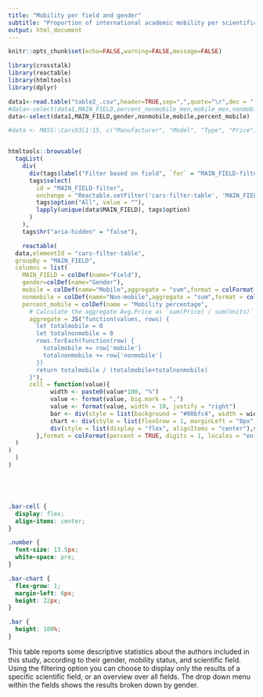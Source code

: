 ```yaml
---
title: "Mobility per field and gender" 
subtitle: "Proportion of international academic mobility per scientific field and gender of included authors"
output: html_document
---
```


```r
knitr::opts_chunk$set(echo=FALSE,warning=FALSE,message=FALSE)
```

```r
library(crosstalk)
library(reactable)
library(htmltools)
library(dplyr)

data1<-read.table("table2_.csv",header=TRUE,sep=",",quote="\r",dec = ".")
#data<-select(data1,MAIN_FIELD,percent_nonmobile_men,mobile_men,nonmobile_men,percent_nonmobile_women,mobile_women,nonmobile_women)
data<-select(data1,MAIN_FIELD,gender,nonmobile,mobile,percent_mobile)

#data <- MASS::Cars93[1:15, c("Manufacturer", "Model", "Type", "Price")]


htmltools::browsable(
  tagList(
    div(
      div(tags$label("Filter based on field", `for` = "MAIN_FIELD-filter")),
      tags$select(
        id = "MAIN_FIELD-filter",
        onchange = "Reactable.setFilter('cars-filter-table', 'MAIN_FIELD', this.value)",
        tags$option("All", value = ""),
        lapply(unique(data$MAIN_FIELD), tags$option)
      )
    ),
    tags$hr("aria-hidden" = "false"),

    reactable(
  data,elementId = "cars-filter-table",
  groupBy = "MAIN_FIELD",
  columns = list(
    MAIN_FIELD = colDef(name="Field"),
    gender=colDef(name="Gender"),
    mobile = colDef(name="Mobile",aggregate = "sum",format = colFormat( separators = TRUE, locales = "en-US")),
    nonmobile = colDef(name="Non-mobile",aggregate = "sum",format = colFormat( separators = TRUE, locales = "en-US")),
    percent_mobile = colDef(name = "Mobility percentage",
      # Calculate the aggregate Avg.Price as `sum(Price) / sum(Units)`
      aggregate = JS("function(values, rows) {
        let totalmobile = 0
        let totalnonmobile = 0
        rows.forEach(function(row) {
          totalmobile += row['mobile']
          totalnonmobile += row['nonmobile']
        })
        return totalmobile / (totalmobile+totalnonmobile)
      }"),
      cell = function(value){
            width <- paste0(value*100, "%")
            value <- format(value, big.mark = ",")
            value <- format(value, width = 10, justify = "right")
            bar <- div(style = list(background = "#00bfc4", width = width, height = "16px"))
            chart <- div(style = list(flexGrow = 1, marginLeft = "8px", background = "#e1e1e1"), bar)
            div(style = list(display = "flex", alignItems = "center"),span(class = "number", width), chart)
        },format = colFormat(percent = TRUE, digits = 1, locales = "en-US"))
  )
)
  )
)






```

```css
.bar-cell {
  display: flex;
  align-items: center;
}

.number {
  font-size: 13.5px;
  white-space: pre;
}

.bar-chart {
  flex-grow: 1;
  margin-left: 6px;
  height: 22px;
}

.bar {
  height: 100%;
}
```

This table reports some descriptive statistics about the authors included in this study, according to their gender, mobility status, and scientific field. Using the filtering option you can choose to display only the results of a specific scientific field, or an overview over all fields. The drop down menu within the fields shows the results broken down by gender.
